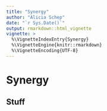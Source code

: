 ```yaml
---
title: "Synergy"
author: "Alicia Schep"
date: "`r Sys.Date()`"
output: rmarkdown::html_vignette
vignette: >
  %\VignetteIndexEntry{Synergy}
  %\VignetteEngine{knitr::rmarkdown}
  %\VignetteEncoding{UTF-8}
---
```


# Synergy

## Stuff